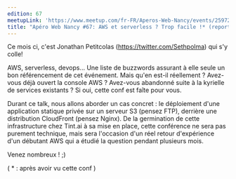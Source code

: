 ```yaml
---
edition: 67
meetupLink: 'https://www.meetup.com/fr-FR/Aperos-Web-Nancy/events/259727702/'
title: "Apéro Web Nancy #67: AWS et serverless ? Trop facile !* (reporté au 24/04)"
---
```


Ce mois ci, c'est Jonathan Petitcolas (https://twitter.com/Sethpolma) qui s'y colle!

AWS, serverless, devops... Une liste de buzzwords assurant à elle seule un bon référencement de cet événement. Mais qu'en est-il réellement ? Avez-vous déjà ouvert la console AWS ? Avez-vous abandonné suite à la kyrielle de services existants ? Si oui, cette conf est faîte pour vous.

Durant ce talk, nous allons aborder un cas concret : le déploiement d'une application statique privée sur un serveur S3 (pensez FTP), derrière une distribution CloudFront (pensez Nginx). De la germination de cette infrastructure chez Tint.ai à sa mise en place, cette conférence ne sera pas purement technique, mais sera l'occasion d'un réel retour d'expérience d'un débutant AWS qui a étudié la question pendant plusieurs mois.

Venez nombreux ! ;)

( * : après avoir vu cette conf )